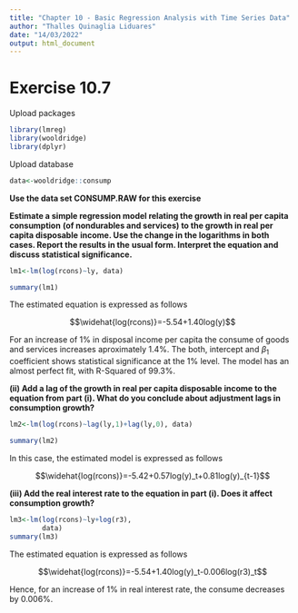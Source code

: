 ---
title: "Chapter 10 - Basic Regression Analysis with Time Series Data"
author: "Thalles Quinaglia Liduares"
date: "14/03/2022"
output: html_document
---

# Exercise 10.7

Upload packages

```{r, warning=FALSE, message=FALSE}

library(lmreg)
library(wooldridge)
library(dplyr)

```

Upload database

```{r, warning=FALSE, message=FALSE}

data<-wooldridge::consump


```
**Use the data set CONSUMP.RAW for this exercise**

**Estimate a simple regression model relating the growth in real per capita consumption**
**(of nondurables and services) to the growth in real per capita disposable**
**income. Use the change in the logarithms in both cases. Report the results in the**
**usual form. Interpret the equation and discuss statistical significance.**

```{r}

lm1<-lm(log(rcons)~ly, data)

summary(lm1)

```


The estimated equation is expressed as follows

$$\widehat{log(rcons)}=-5.54+1.40log(y)$$

For an increase of 1% in disposal income per capita the consume of goods and
services increases aproximately 1.4%. The both, intercept and $\beta_1$ coefficient
shows statistical significance at the 1% level. The model has an almost perfect fit, 
with R-Squared of 99.3%.

**(ii) Add a lag of the growth in real per capita disposable income to the equation from**
**part (i). What do you conclude about adjustment lags in consumption growth?**

```{r}

lm2<-lm(log(rcons)~lag(ly,1)+lag(ly,0), data)

summary(lm2)
```


In this case, the estimated model is expressed as follows

$$\widehat{log(rcons)}=-5.42+0.57log(y)_t+0.81log(y)_{t-1}$$

**(iii) Add the real interest rate to the equation in part (i). Does it affect** 
**consumption growth?**

```{r}

lm3<-lm(log(rcons)~ly+log(r3),
        data)
summary(lm3)
```

The estimated equation is expressed as follows 

$$\widehat{log(rcons)}=-5.54+1.40log(y)_t-0.006log(r3)_t$$

Hence, for an increase of 1% in real interest rate, the consume decreases by
0.006%.